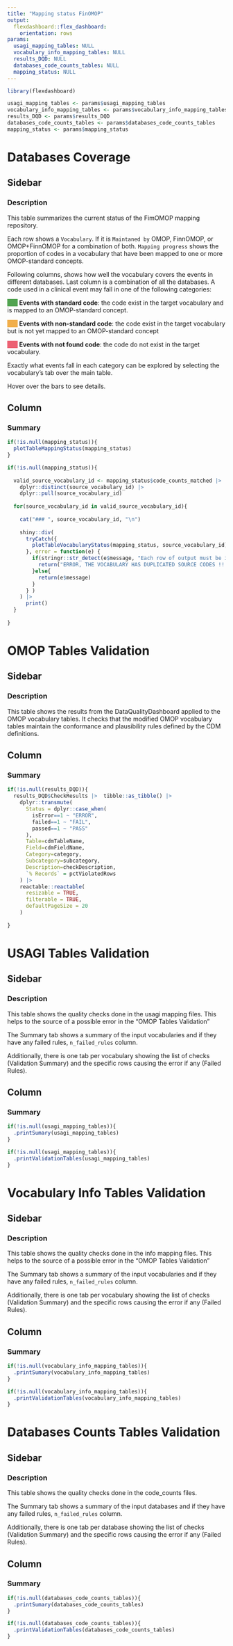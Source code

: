 ```yaml
---
title: "Mapping status FinOMOP"
output: 
  flexdashboard::flex_dashboard:
    orientation: rows
params: 
  usagi_mapping_tables: NULL
  vocabulary_info_mapping_tables: NULL
  results_DQD: NULL
  databases_code_counts_tables: NULL
  mapping_status: NULL
---
```



```r
library(flexdashboard)
```

```r
usagi_mapping_tables <- params$usagi_mapping_tables
vocabulary_info_mapping_tables <- params$vocabulary_info_mapping_tables
results_DQD <- params$results_DQD
databases_code_counts_tables <- params$databases_code_counts_tables
mapping_status <- params$mapping_status
```


Databases Coverage
=====================================


Sidebar {.sidebar data-width=300}
-----------------------------------------------------------------------
### Description

This table summarizes the current status of the FimOMOP mapping repository.

Each row shows a `Vocabulary`. If it is `Maintaned by` OMOP, FinnOMOP, or OMOP+FinnOMOP for a combination of both.
`Mapping progress` shows the proportion of codes in a vocabulary that have been mapped to one or more OMOP-standard concepts.


Following columns, shows how well the vocabulary covers the events in different databases. Last column is a combination of all the databases.
A code used in a clinical event may fall in one of the following categories:


<span style="background-color: #51A350">&nbsp;&nbsp;&nbsp;&nbsp;&nbsp;&nbsp;</span> **Events with standard code**: the code exist in the target vocabulary and is mapped to an OMOP-standard concept.

<span style="background-color: #F1AE4A">&nbsp;&nbsp;&nbsp;&nbsp;&nbsp;&nbsp;</span> **Events with non-standard code**: the code exist in the target vocabulary but is not yet mapped to an OMOP-standard concept

<span style="background-color: #EC6173">&nbsp;&nbsp;&nbsp;&nbsp;&nbsp;&nbsp;</span> **Events with not found code**: the code do not exist in the target vocabulary.


Exactly what events fall in each category can be explored by selecting the vocabulary's tab over the main table.

Hover over the bars to see details.



Column {.tabset}
-----------------------------------------------------------------------

### Summary

```r
if(!is.null(mapping_status)){
  plotTableMappingStatus(mapping_status)
}

```

```r
if(!is.null(mapping_status)){
  
  valid_source_vocabulary_id <- mapping_status$code_counts_matched |>
    dplyr::distinct(source_vocabulary_id) |>
    dplyr::pull(source_vocabulary_id)
  
  for(source_vocabulary_id in valid_source_vocabulary_id){
    
    cat("### ", source_vocabulary_id, "\n")
    
    shiny::div(
      tryCatch({
        plotTableVocabularyStatus(mapping_status, source_vocabulary_id)
      }, error = function(e) {
        if(stringr::str_detect(e$message, "Each row of output must be identified")){
          return("ERROR, THE VOCABULARY HAS DUPLICATED SOURCE CODES !!!")
        }else{
          return(e$message)
        }
      } )
    ) |>
      print()
  }
  
}
```



OMOP Tables Validation
=====================================

Sidebar {.sidebar data-width=300}
-----------------------------------------------------------------------
### Description

This table shows the results from the DataQualityDashboard applied to the OMOP vocabulary tables. 
It checks that the modified OMOP vocabulary tables maintain the conformance and plausibility rules defined by the CDM definitions.  


Column {.tabset}
-----------------------------------------------------------------------

### Summary
```r
if(!is.null(results_DQD)){
  results_DQD$CheckResults |>  tibble::as_tibble() |> 
    dplyr::transmute(
      Status = dplyr::case_when(
        isError==1 ~ "ERROR", 
        failed==1 ~ "FAIL",
        passed==1 ~ "PASS"
      ), 
      Table=cdmTableName, 
      Field=cdmFieldName, 
      Category=category, 
      Subcategory=subcategory, 
      Description=checkDescription, 
      `% Records` = pctViolatedRows
    ) |> 
    reactable::reactable(
      resizable = TRUE,
      filterable = TRUE,
      defaultPageSize = 20
    )
  
}
```



USAGI Tables Validation
===================================== 

Sidebar {.sidebar data-width=300}
-----------------------------------------------------------------------
### Description 
This table shows the quality checks done in the usagi mapping files. 
This helps to the source of a possible error in the "OMOP Tables Validation"

The Summary tab shows a summary of the input vocabularies and if they have any failed rules, `n_failed_rules` column. 

Additionally, there is one tab per vocabulary showing the list of checks (Validation Summary) and the specific rows causing the error if any (Failed Rules).


Column {.tabset}
-----------------------------------------------------------------------

### Summary
```r
if(!is.null(usagi_mapping_tables)){
  .printSumary(usagi_mapping_tables)
}
```

```r
if(!is.null(usagi_mapping_tables)){
  .printValidationTables(usagi_mapping_tables)
}
```


Vocabulary Info Tables Validation
===================================== 

Sidebar {.sidebar data-width=300}
-----------------------------------------------------------------------
### Description 
This table shows the quality checks done in the info mapping files. 
This helps to the source of a possible error in the "OMOP Tables Validation"

The Summary tab shows a summary of the input vocabularies and if they have any failed rules, `n_failed_rules` column. 

Additionally, there is one tab per vocabulary showing the list of checks (Validation Summary) and the specific rows causing the error if any (Failed Rules).


Column {.tabset}
-----------------------------------------------------------------------

### Summary
```r
if(!is.null(vocabulary_info_mapping_tables)){
  .printSumary(vocabulary_info_mapping_tables)
}
```

```r
if(!is.null(vocabulary_info_mapping_tables)){
  .printValidationTables(vocabulary_info_mapping_tables)
}
```



Databases Counts Tables Validation
=====================================

Sidebar {.sidebar data-width=300}
-----------------------------------------------------------------------
### Description 
This table shows the quality checks done in the code_counts files. 

The Summary tab shows a summary of the input databases and if they have any failed rules, `n_failed_rules` column. 

Additionally, there is one tab per database showing the list of checks (Validation Summary) and the specific rows causing the error if any (Failed Rules).

Column {.tabset}
-----------------------------------------------------------------------

### Summary
```r
if(!is.null(databases_code_counts_tables)){
  .printSumary(databases_code_counts_tables)
}
```

```r
if(!is.null(databases_code_counts_tables)){
  .printValidationTables(databases_code_counts_tables)
}
```












